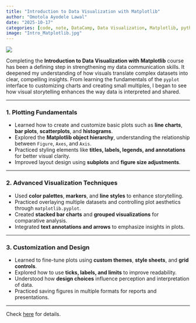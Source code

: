 ```yaml
---
title: "Introduction to Data Visualization with Matplotlib"
author: "Omotola Ayodele Lawal"
date: "2025-10-17"
categories: [code, note, DataCamp, Data Visualization, Matplotlib, python]
image: "Intro_Matplotlib.jpg"
---
```


![](Intro_Matplotlib.jpg)

Completing the **Introduction to Data Visualization with Matplotlib** course has been a defining step in strengthening my data communication skills. It deepened my understanding of how visuals translate complex datasets into clear, compelling insights. From learning the fundamentals of the `pyplot` interface to customizing charts and creating small multiples, I began to see how visual storytelling enhances the way data is interpreted and shared.

------------------------------------------------------------------------

### 1. Plotting Fundamentals

-   Learned how to create and customize basic plots such as **line charts**, **bar plots**, **scatterplots**, and **histograms**.
-   Explored the **Matplotlib object hierarchy**, understanding the relationship between `Figure`, `Axes`, and `Axis`.
-   Practiced styling elements like **titles, labels, legends, and annotations** for better visual clarity.
-   Improved layout design using **subplots** and **figure size adjustments**.

------------------------------------------------------------------------

### 2. Advanced Visualization Techniques

-   Used **color palettes**, **markers**, and **line styles** to enhance storytelling.
-   Practiced overlaying multiple datasets and controlling plot aesthetics through `matplotlib.pyplot`.
-   Created **stacked bar charts** and **grouped visualizations** for comparative analysis.
-   Integrated **text annotations and arrows** to emphasize insights in plots.

------------------------------------------------------------------------

### 3. Customization and Design

-   Learned to fine-tune plots using **custom themes**, **style sheets**, and **grid controls**.
-   Explored how to use **ticks, labels, and limits** to improve readability.
-   Understood how **design choices** influence perception and interpretation of data.
-   Practiced saving figures in multiple formats for reports and presentations.


------------------------------------------------------------------------

Check [here](https://lawaloa.github.io/Intro_Matplotlib/){target="_blank"} for details.
